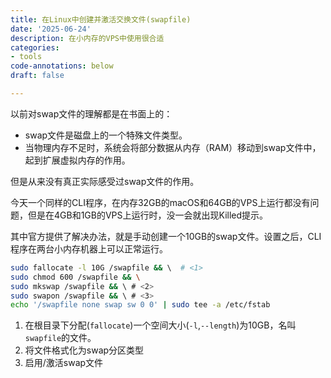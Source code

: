 ```yaml
---
title: 在Linux中创建并激活交换文件(swapfile)
date: '2025-06-24'
description: 在小内存的VPS中使用很合适
categories:
- tools
code-annotations: below
draft: false

---
```


以前对swap文件的理解都是在书面上的：

- swap文件是磁盘上的一个特殊文件类型。
- 当物理内存不足时，系统会将部分数据从内存（RAM）移动到swap文件中，起到扩展虚拟内存的作用。

但是从来没有真正实际感受过swap文件的作用。

今天一个同样的CLI程序，在内存32GB的macOS和64GB的VPS上运行都没有问题，但是在4GB和1GB的VPS上运行时，没一会就出现Killed提示。

其中官方提供了解决办法，就是手动创建一个10GB的swap文件。设置之后，CLI程序在两台小内存机器上可以正常运行。

```bash
sudo fallocate -l 10G /swapfile && \  # <1>
sudo chmod 600 /swapfile && \
sudo mkswap /swapfile && \ # <2>
sudo swapon /swapfile && \ # <3>
echo '/swapfile none swap sw 0 0' | sudo tee -a /etc/fstab
```


1. 在根目录下分配(`fallocate`)一个空间大小(`-l`,`--length`)为10GB，名叫`swapfile`的文件。
2. 将文件格式化为swap分区类型
3. 启用/激活swap文件